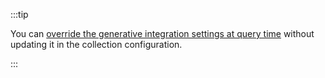 :::tip

You can [override the generative integration settings at query time](/docs/weaviate/search/generative#configure-a-generative-model-provider) without updating it in the collection configuration.

:::

